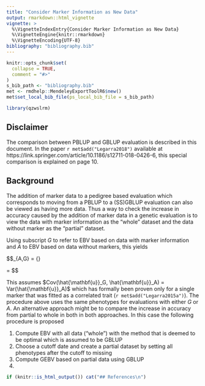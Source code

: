 ```yaml
---
title: "Consider Marker Information as New Data"
output: rmarkdown::html_vignette
vignette: >
  %\VignetteIndexEntry{Consider Marker Information as New Data}
  %\VignetteEngine{knitr::rmarkdown}
  %\VignetteEncoding{UTF-8}
bibliography: "bibliography.bib"
---
```


```r
knitr::opts_chunk$set(
  collapse = TRUE,
  comment = "#>"
)
s_bib_path <- "bibliography.bib"
met <- rmdhelp::MendeleyExportToolR6$new()
met$set_local_bib_file(ps_local_bib_file = s_bib_path)
```

```r
library(qzwslrm)
```

## Disclaimer
The comparison between PBLUP and GBLUP evaluation is described in this document. In the paper `r met$add("Legarra2018")` available at https://link.springer.com/article/10.1186/s12711-018-0426-6, this special comparison is explained on page 10.


## Background
The addition of marker data to a pedigree based evaluation which corresponds to moving from a PBLUP to a (SS)GBLUP evaluation can also be viewed as having more data. Thus a way to check the increase in accuracy caused by the addition of marker data in a genetic evaluation is to view the data with marker information as the "whole" dataset and the data without marker as the "partial" dataset. 

Using subscript $G$ to refer to EBV based on data with marker information and $A$ to EBV based on data without markers, this yields

$$\rho_{A,G} = \frac{\left( \hat{\mathbf{u}}_A - \overline{\hat{\mathbf{u}}}_A  \right)^T
                     \left( \hat{\mathbf{u}}_G - \overline{\hat{\mathbf{u}}}_G\right)}
                     {\sqrt{\left( \hat{\mathbf{u}}_A - \overline{\hat{\mathbf{u}}}_A  \right)^T
                     \left( \hat{\mathbf{u}}_A - \overline{\hat{\mathbf{u}}}_A\right)
                     \left( \hat{\mathbf{u}}_G - \overline{\hat{\mathbf{u}}}_G  \right)^T
                     \left( \hat{\mathbf{u}}_G - \overline{\hat{\mathbf{u}}}_G\right)}} 

= \frac{acc_A}{acc_G}
$$

This assumes $Cov(\hat{\mathbf{u}}_G, \hat{\mathbf{u}}_A) =  Var(\hat{\mathbf{u}}_A)$ which has formally been proven only for a single marker that was fitted as a correlated trait (`r met$add("Legarra2015a")`). The procedure above uses the same phenotypes for evaluations with either $G$ or $A$. An alternative approach might be to compare the increase in accuracy from partial to whole in both in both approaches. In this case the following procedure is proposed

1. Compute EBV with all data ("whole") with the method that is deemed to be optimal which is assumed to be GBLUP
2. Choose a cutoff date and create a partial dataset by setting all phenotypes after the cutoff to missing
3. Compute GEBV based on partial data using GBLUP
4. 


```r
if (knitr::is_html_output()) cat("## References\n")
```

